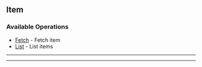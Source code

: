 
## Item

### Available Operations

* [Fetch](/resources/item/fetch) - Fetch item
* [List](/resources/item/list) - List items

---
<Fetch />

---
<List />
